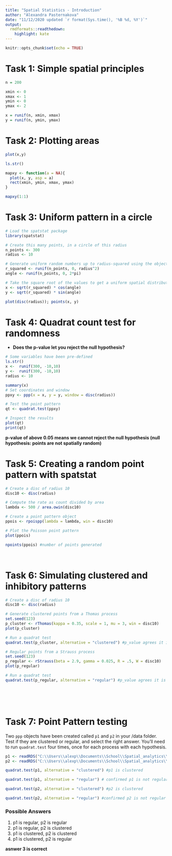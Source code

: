 ---
title: "Spatial Statistics - Introduction"
author: "Alexandra Pasternakova"
date: "11/12/2020 updated `r format(Sys.time(), '%B %d, %Y')`" 
output:
  rmdformats::readthedown:
    highlight: kate
---

```{r setup, include=FALSE}
knitr::opts_chunk$set(echo = TRUE)
```

# Task 1: Simple spatial principles

```{r point generation, eval = TRUE}
n = 200

xmin <- 0
xmax <- 1
ymin <- 0
ymax <- 2

x = runif(n, xmin, xmax)
y = runif(n, ymin, ymax)

```


# Task 2: Plotting areas

```{r rectangle, eval=TRUE}
plot(x,y)

ls.str()

mapxy <- function(a = NA){
  plot(x, y, asp = a)
  rect(xmin, ymin, xmax, ymax)
}

mapxy(1:1)

```

# Task 3: Uniform pattern in a circle

```{r circle, results = FALSE, message = FALSE, warning = FALSE, eval = TRUE}
# Load the spatstat package
library(spatstat)

```

```{r}

# Create this many points, in a circle of this radius
n_points <- 300
radius <- 10

# Generate uniform random numbers up to radius-squared using the objects above
r_squared <- runif(n_points, 0, radius^2)
angle <- runif(n_points, 0, 2*pi)

# Take the square root of the values to get a uniform spatial distribution
x <- sqrt(r_squared) * cos(angle)
y <- sqrt(r_squared) * sin(angle)

plot(disc(radius)); points(x, y)

```

# Task 4: Quadrat count test for randomness 

* **Does the p-value let you reject the null hypothesis?**

```{r quadrat, eval = TRUE, warning = FALSE}
# Some variables have been pre-defined
ls.str()
x <-  runif(300, -10,10)
y <-  runif(300, -10,10)
radius <- 10

summary(x)
# Set coordinates and window
ppxy <- ppp(x = x, y = y, window = disc(radius))

# Test the point pattern
qt <- quadrat.test(ppxy)

# Inspect the results
plot(qt)
print(qt)

```

**p-value of above 0.05 means we cannot reject the null hypothesis (null hypothesis: points are not spatially random)**

# Task 5: Creating a random point pattern with spatstat

```{r ppoisson, eval=TRUE}
# Create a disc of radius 10
disc10 <- disc(radius)

# Compute the rate as count divided by area
lambda <- 500 / area.owin(disc10)

# Create a point pattern object
ppois <- rpoispp(lambda = lambda, win = disc10)

# Plot the Poisson point pattern
plot(ppois)

npoints(ppois) #number of points generated
```

<br>

# Task 6: Simulating clustered and inhibitory patterns

```{r clustering,eval= TRUE, warning = FALSE}
# Create a disc of radius 10
disc10 <- disc(radius)

# Generate clustered points from a Thomas process
set.seed(123)
p_cluster <- rThomas(kappa = 0.35, scale = 1, mu = 3, win = disc10)
plot(p_cluster)

# Run a quadrat test
quadrat.test(p_cluster, alternative = "clustered") #p_value agrees it is clustered

# Regular points from a Strauss process
set.seed(123)
p_regular <- rStrauss(beta = 2.9, gamma = 0.025, R = .5, W = disc10)
plot(p_regular)

# Run a quadrat test
quadrat.test(p_regular, alternative = "regular") #p_value agrees it is regular, not clustered
```

<br>
<br>
<br>

# Task 7: Point Pattern testing

Two `ppp` objects have been created called `p1` and `p2` in your /data folder. Test if they are clustered or regular, and select the right answer. You'll need to run `quadrat.test` four times, once for each process with each hypothesis.

```{r, include=FALSE, eval=TRUE}
p1 <- readRDS("C:\\Users\\alexp\\Documents\\School\\Spatial_analytics\\HW\\HW3\\cds-spatial\\data\\p1.rds")
p2 <- readRDS("C:\\Users\\alexp\\Documents\\School\\Spatial_analytics\\HW\\HW3\\cds-spatial\\data\\p2.rds")
```

```{r, eval=TRUE, warning = FALSE}
quadrat.test(p1, alternative = "clustered") #p1 is clustered
```

```{r, eval=TRUE, warning = FALSE}
quadrat.test(p1, alternative = "regular") # confirmed p1 is not regular
```

```{r, eval=TRUE, warning = FALSE}
quadrat.test(p2, alternative = "clustered") #p2 is clustered
```

```{r, eval=TRUE, warning = FALSE}
quadrat.test(p2, alternative = "regular") #confirmed p2 is not regular
```

### Possible Answers

1. p1 is regular, p2 is regular
2. p1 is regular, p2 is clustered 
3. p1 is clustered, p2 is clustered
4. p1 is clustered, p2 is regular

**asnwer 3 is correct**

